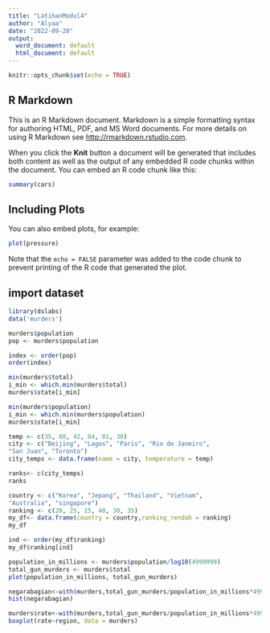 ---
title: "LatihanModul4"
author: "Alyaa"
date: "2022-09-20"
output:
  word_document: default
  html_document: default
---

```{r setup, include=FALSE}
knitr::opts_chunk$set(echo = TRUE)
```

## R Markdown

This is an R Markdown document. Markdown is a simple formatting syntax for authoring HTML, PDF, and MS Word documents. For more details on using R Markdown see <http://rmarkdown.rstudio.com>.

When you click the **Knit** button a document will be generated that includes both content as well as the output of any embedded R code chunks within the document. You can embed an R code chunk like this:

```{r cars}
summary(cars)
```

## Including Plots

You can also embed plots, for example:

```{r pressure, echo=FALSE}
plot(pressure)
```

Note that the `echo = FALSE` parameter was added to the code chunk to prevent printing of the R code that generated the plot.


## import dataset
```{r}
library(dslabs)
data('murders')
```
```{r}
murders$population
pop <- murders$population
```
```{r}
index <- order(pop)
order(index)
```
```{r}
min(murders$total)
i_min <- which.min(murders$total)
murders$state[i_min]
```
```{r}
min(murders$population)
i_min <- which.min(murders$population)
murders$state[i_min]
```
```{r}
temp <- c(35, 88, 42, 84, 81, 30)
city <- c("Beijing", "Lagos", "Paris", "Rio de Janeiro",
"San Juan", "Toronto")
city_temps <- data.frame(name = city, temperature = temp)
```
```{r}
ranks<- c(city_temps)
ranks

```
```{r}
country <- c("Korea", "Jepang", "Thailand", "Vietnam",
"Australia", "singapore")
ranking <- c(20, 25, 15, 40, 30, 35)
my_df<- data.frame(country = country,ranking_rendah = ranking)
my_df
```
```{r}
ind <- order(my_df$ranking)
my_df$ranking[ind]
```
```{r}
population_in_millions <- murders$population/log10(4999999)
total_gun_murders <- murders$total
plot(population_in_millions, total_gun_murders)
```
```{r}
negarabagian<-with(murders,total_gun_murders/population_in_millions*4999999)
hist(negarabagian)
```
```{r}
murders$rate<-with(murders,total_gun_murders/population_in_millions*4999999)
boxplot(rate~region, data = murders)
```






